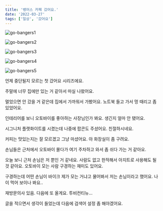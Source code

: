 ```yaml
---
title: '뱅어스 카페 갔어요.'
date: '2022-03-27'
tags: ['일상', '갔어요']
---
```


![go-bangers1](/static/images/posts/go-bangers1.jpeg)

![go-bangers2](/static/images/posts/go-bangers2.jpeg)

![go-bangers3](/static/images/posts/go-bangers3.jpeg)

![go-bangers4](/static/images/posts/go-bangers4.jpeg)

![go-bangers5](/static/images/posts/go-bangers5.jpeg)

언제 중단될지 모르는 첫 갔어요 시리즈에요.

주말에 너무 집에만 있는 거 같아서 마실 나왔어요.

멀었으면 안 갔을 거 같은데 집에서 가까워서 가봤어요. 노트북 들고 가서 멍 때리고 좀 있었어요.

인테리어를 보니 오토바이를 좋아하는 사장님인가 봐요. 생긴지 얼마 안 됐어요.

시그니처 플랫화이트를 시켰는데 나중에 팝콘도 주셨어요. 친절하시네요.

커피는 맛있는지는 잘 모르겠고 그냥 마셨어요. 아 화장실이 좀 구려요.

손님들은 근처에서 오토바이 몰다가 여기 주차하고 와서 좀 쉬다 가는 거 같아요.

오늘 보니 근처 손님은 저 뿐인 거 같네요. 사람도 없고 한적해서 아지트로 사용해도 될 것 같아요. 오토바이 모는 사람 구경하는 재미도 있어요.

구경하는데 어떤 손님이 바이크 제가 모는 거냐고 물어봐서 저는 손님이라고 했어요. 나이 먹어 보이나 봐요..

재방문의사 있음. 다음에 또 올게요. 투비컨티뉴...

글을 적으면서 생각이 들었는데 다음에 검색어 설정 좀 해야겠어요.
